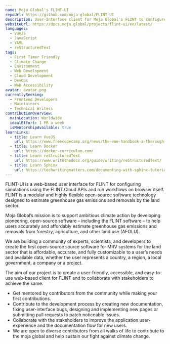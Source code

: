 ```yaml
---
name: Moja Global's FLINT-UI
repoUrl: https://github.com/moja-global/FLINT-UI
description: User-Interface client for Moja Global's FLINT to configure cloud-based simulations. This project provides an intuitive way for new to explore some preconfigured FLINT modules, including the Generic Budget Carbon Model (GCBM), in order to better understand how the FLINT system works. 
websiteUrl: https://docs.moja.global/projects/flint-ui/en/latest/
languages:
  - VueJS
  - JavaScript
  - YAML
  - reStructuredText
tags:
  - First Timer Friendly
  - Climate Change
  - Environment
  - Web Development
  - Cloud Development
  - DevOps
  - Web Accessibility
avatar: avatar.png
currentlySeeking:
  - Frontend Developers
  - Maintainers
  - Technical Writers
contributionOverview:
  mainLocation: Worldwide
  idealEffort: 1 PR a week
  isMentorshipAvailable: true
learnLinks:
  - title: Learn VueJS
    url: https://www.freecodecamp.org/news/the-vue-handbook-a-thorough-introduction-to-vue-js-1e86835d8446/
  - title: Learn Docker
    url: https://docker-curriculum.com/
  - title: Learn reStructuredText
    url: https://www.writethedocs.org/guide/writing/reStructuredText/
  - title: Learn Sphinx
    url: https://techwritingmatters.com/documenting-with-sphinx-tutorial-intro-overview
---
```


<Overview>

FLINT-UI is a web-based user interface for FLINT for configuring simulations using the FLINT.Cloud APIs and run workflows on browser itself. FLINT is a modular and highly flexible open-source software technology designed to estimate greenhouse gas emissions and removals by the land sector.

Moja Global’s mission is to support ambitious climate action by developing pioneering, open-source software – including the FLINT software – to help users accurately and affordably estimate greenhouse gas emissions and removals from forestry, agriculture, and other land use (AFOLU).

We are building a community of experts, scientists, and developers to create the first open-source source software for MRV systems for the land sector that is affordable, accurate, and fully customizable to a user’s needs and available data, whether the user represents a country, a region, a local government, a company or a project.

The aim of our project is to create a user-friendly, accessible, and easy-to-use web-based client for FLINT and to collaborate with stakeholders to achieve the same.

</Overview>

<Contributing>

- Get mentored by contributors from the community while making your first contributions.
- Contribute to the development process by creating new documentation, fixing user-interface bugs, designing and implementing new pages or submitting pull requests to patch noticeable issues.
- Collaborate with the stakeholders to improve the application user-experience and the documentation flow for new users.
- We are open to diverse contributors from all walks of life to contribute to the moja global and help sustain our fight against climate change.

</Contributing>
